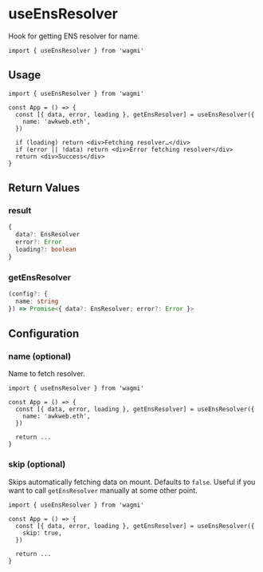 # useEnsResolver

Hook for getting ENS resolver for name.

```tsx
import { useEnsResolver } from 'wagmi'
```

## Usage

```tsx
import { useEnsResolver } from 'wagmi'

const App = () => {
  const [{ data, error, loading }, getEnsResolver] = useEnsResolver({
    name: 'awkweb.eth',
  })

  if (loading) return <div>Fetching resolver…</div>
  if (error || !data) return <div>Error fetching resolver</div>
  return <div>Success</div>
}
```

## Return Values

### result

```ts
{
  data?: EnsResolver
  error?: Error
  loading?: boolean
}
```

### getEnsResolver

```ts
(config?: {
  name: string
}) => Promise<{ data?: EnsResolver; error?: Error }>
```

## Configuration

### name (optional)

Name to fetch resolver.

```tsx highlight='5'
import { useEnsResolver } from 'wagmi'

const App = () => {
  const [{ data, error, loading }, getEnsResolver] = useEnsResolver({
    name: 'awkweb.eth',
  })

  return ...
}
```

### skip (optional)

Skips automatically fetching data on mount. Defaults to `false`. Useful if you want to call `getEnsResolver` manually at some other point.

```tsx highlight='5'
import { useEnsResolver } from 'wagmi'

const App = () => {
  const [{ data, error, loading }, getEnsResolver] = useEnsResolver({
    skip: true,
  })

  return ...
}
```
